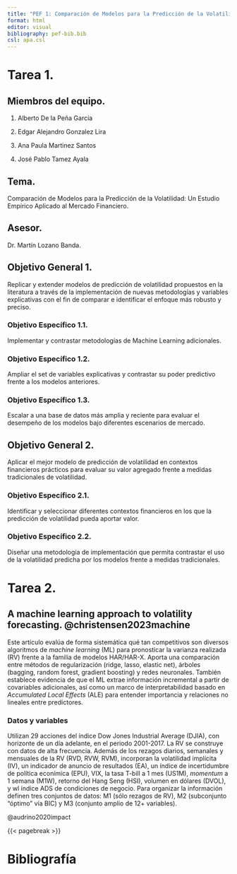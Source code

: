 ```yaml
---
title: "PEF 1: Comparación de Modelos para la Predicción de la Volatilidad"
format: html
editor: visual
bibliography: pef-bib.bib
csl: apa.csl
---
```


# Tarea 1.

## Miembros del equipo.

1.  Alberto De la Peña García

2.  Edgar Alejandro Gonzalez Lira

3.  Ana Paula Martinez Santos

4.  José Pablo Tamez Ayala

## Tema.

Comparación de Modelos para la Predicción de la Volatilidad: Un Estudio Empírico Aplicado al Mercado Financiero.

## Asesor.

Dr. Martín Lozano Banda.

## Objetivo General 1.

Replicar y extender modelos de predicción de volatilidad propuestos en la literatura a través de la implementación de nuevas metodologías y variables explicativas con el fin de comparar e identificar el enfoque más robusto y preciso.

### Objetivo Específico 1.1.

Implementar y contrastar metodologías de Machine Learning adicionales.

### Objetivo Específico 1.2.

Ampliar el set de variables explicativas y contrastar su poder predictivo frente a los modelos anteriores.

### Objetivo Específico 1.3.

Escalar a una base de datos más amplia y reciente para evaluar el desempeño de los modelos bajo diferentes escenarios de mercado.

## Objetivo General 2.

Aplicar el mejor modelo de predicción de volatilidad en contextos financieros prácticos para evaluar su valor agregado frente a medidas tradicionales de volatilidad.

### Objetivo Específico 2.1.

Identificar y seleccionar diferentes contextos financieros en los que la predicción de volatilidad pueda aportar valor.

### Objetivo Específico 2.2.

Diseñar una metodología de implementación que permita contrastar el uso de la volatilidad predicha por los modelos frente a medidas tradicionales.

# Tarea 2.

## A machine learning approach to volatility forecasting. @christensen2023machine

Este artículo evalúa de forma sistemática qué tan competitivos son diversos algoritmos de *machine learning* (ML) para pronosticar la varianza realizada (RV) frente a la familia de modelos HAR/HAR-X. Aporta una comparación entre métodos de regularización (ridge, lasso, elastic net), árboles (bagging, random forest, gradient boosting) y redes neuronales. También establece evidencia de que el ML extrae información incremental a partir de covariables adicionales, así como un marco de interpretabilidad basado en *Accumulated Local Effects* (ALE) para entender importancia y relaciones no lineales entre predictores.

### Datos y variables

Utilizan 29 acciones del índice Dow Jones Industrial Average (DJIA), con horizonte de un día adelante, en el periodo 2001-2017. La RV se construye con datos de alta frecuencia. Además de los rezagos diarios, semanales y mensuales de la RV (RVD, RVW, RVM), incorporan la volatilidad implícita (IV), un indicador de anuncio de resultados (EA), un índice de incertidumbre de política econímica (EPU), VIX, la tasa T-bill a 1 mes (US1M), *momentum* a 1 semana (M1W), retorno del Hang Seng (HSI), volumen en dólares (DVOL), y wl índice ADS de condiciones de negocio. Para organizar la información definen tres conjuntos de datos: M1 (sólo rezagos de RV), M2 (subconjunto "óptimo" vía BIC) y M3 (conjunto amplio de 12+ variables).

@audrino2020impact

{{< pagebreak >}}

# Bibliografía
